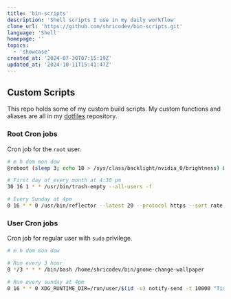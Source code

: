 ```yaml
---
title: 'bin-scripts'
description: 'Shell scripts I use in my daily workflow'
clone_url: 'https://github.com/shricodev/bin-scripts.git'
language: 'Shell'
homepage: ''
topics:
  - 'showcase'
created_at: '2024-07-30T07:15:19Z'
updated_at: '2024-10-11T15:41:47Z'
---
```


## Custom Scripts

This repo holds some of my custom build scripts. My custom functions and aliases
are all in my [dotfiles](https://github.com/shricodev/dotfiles.git) repository.

### Root Cron jobs

Cron job for the `root` user.

```bash
# m h dom mon dow
@reboot (sleep 3; echo 18 > /sys/class/backlight/nvidia_0/brightness) &

# First day of every month at 4:30 pm
30 16 1 * * /usr/bin/trash-empty --all-users -f

# Every Sunday at 4pm
0 16 * * 0 /usr/bin/reflector --latest 20 --protocol https --sort rate --save /etc/pacman.d/mirrorlist
```

### User Cron jobs

Cron job for regular user with `sudo` privilege.

```bash
# m h dom mon dow

# Run every 3 hour
0 */3 * * * /bin/bash /home/shricodev/bin/gnome-change-wallpaper

# Run every sunday at 4pm
0 16 * * 0 XDG_RUNTIME_DIR=/run/user/$(id -u) notify-send -t 10000 "Time for System Update?" "It's time to update the Arch system."
```
